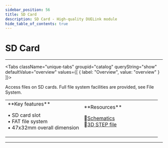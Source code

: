 ```yaml
---
sidebar_position: 56
title: SD Card
description: SD Card - High-quality DUELink module
hide_table_of_contents: true
---
```



# SD Card

<ImageSection 
  product="stsdcard-b"
  tagline="SD Card Module"
/>

---

<Tabs className="unique-tabs" groupid="catalog" queryString="show" defaultValue="overview"
  values={[
    {
        label: "Overview",
        value: "overview"
    }
]}>

<TabItem value="overview">

Access files on SD cards. Full file system facilities are provided, see File System.

<table><td width='50%'>
**Key features**

• SD card slot<br/>
• FAT file system<br/>
• 47x32mm overall dimension<br/>

</td><td width='50%'>
**Resources**
 
📄[Schematics](/sch/gdl-stsdcard-b.pdf)<br/>
🔩[3D STEP file](/3d/gdl-stsdcard-b.step)<br/>
</td></table>

</TabItem>



</Tabs>

---

<OrderSection
    product="DUELink SD Card"
    partnumber="GDL-STSDCARD-B"
    price="$0.00"
/>
